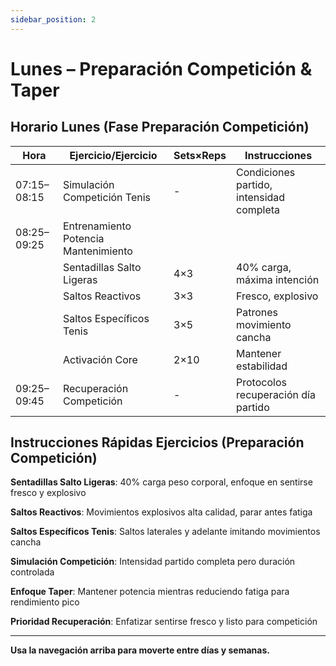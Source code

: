 ```yaml
---
sidebar_position: 2
---
```



<WorkoutNav weekNumber={11} />

# Lunes – Preparación Competición & Taper

## Horario Lunes (Fase Preparación Competición)

| Hora | Ejercicio/Ejercicio | Sets×Reps | Instrucciones |
|------|---------------------|-----------|---------------|
| 07:15–08:15 | Simulación Competición Tenis | - | Condiciones partido, intensidad completa |
| 08:25–09:25 | Entrenamiento Potencia Mantenimiento | | |
| | Sentadillas Salto Ligeras | 4×3 | 40% carga, máxima intención |
| | Saltos Reactivos | 3×3 | Fresco, explosivo |
| | Saltos Específicos Tenis | 3×5 | Patrones movimiento cancha |
| | Activación Core | 2×10 | Mantener estabilidad |
| 09:25–09:45 | Recuperación Competición | - | Protocolos recuperación día partido |

## Instrucciones Rápidas Ejercicios (Preparación Competición)

**Sentadillas Salto Ligeras**: 40% carga peso corporal, enfoque en sentirse fresco y explosivo

**Saltos Reactivos**: Movimientos explosivos alta calidad, parar antes fatiga

**Saltos Específicos Tenis**: Saltos laterales y adelante imitando movimientos cancha

**Simulación Competición**: Intensidad partido completa pero duración controlada

**Enfoque Taper**: Mantener potencia mientras reduciendo fatiga para rendimiento pico

**Prioridad Recuperación**: Enfatizar sentirse fresco y listo para competición

---

**Usa la navegación arriba para moverte entre días y semanas.**